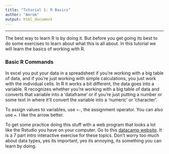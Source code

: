 ```yaml
---
title: "Tutorial 1: R Basics"
author: "Amrom"
output: html_document
---
```


***
The best way to learn R is by doing it. But before you get going its best to do some exercises to learn about what this is all about. In this tutorial we will learn the basics of working with R. 

### Basic R Commands
In excel you put your data in a spreadsheet if you're working with a big table of data, and if you're just working with simple calculations, you just work with the individual cells. In R it works a bit different, the data goes into a variable. R recognizes whether you're working with a big table of data and converts that variable into a 'dataframe' or if you're just putting a number or some text in where it'll convert the variable into a 'numeric' or 'character'. 

To assign values to variables, use `<-`, the assignment operator. You can also use  `=`. I like the arrow better. 

To get some practice doing this stuff with a web program that looks a lot like the Rstudio you have on your computer. Go to this [datacamp website ](https://campus.datacamp.com/courses/free-introduction-to-r/chapter-1-intro-to-basics-1?ex=1). It is a 7 part intro interactive exercise for these topics. Don't worry too much about data types, yes its important, yes its annoying, its something you can learn by doing.






